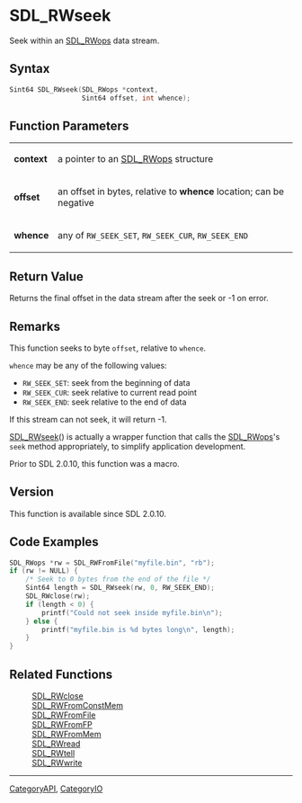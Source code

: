 = SDL_RWseek =

Seek within an [[SDL_RWops]] data stream.

== Syntax ==

<syntaxhighlight lang='c'>
Sint64 SDL_RWseek(SDL_RWops *context,
                  Sint64 offset, int whence);
</syntaxhighlight>

== Function Parameters ==

{|
|'''context'''
|a pointer to an [[SDL_RWops]] structure
|-
|'''offset'''
|an offset in bytes, relative to '''whence''' location; can be negative
|-
|'''whence'''
|any of <code>RW_SEEK_SET</code>, <code>RW_SEEK_CUR</code>, <code>RW_SEEK_END</code>
|}

== Return Value ==

Returns the final offset in the data stream after the seek or -1 on error.

== Remarks ==

This function seeks to byte <code>offset</code>, relative to
<code>whence</code>.

<code>whence</code> may be any of the following values:

* <code>RW_SEEK_SET</code>: seek from the beginning of data
* <code>RW_SEEK_CUR</code>: seek relative to current read point
* <code>RW_SEEK_END</code>: seek relative to the end of data

If this stream can not seek, it will return -1.

[[SDL_RWseek]]() is actually a wrapper function that calls the
[[SDL_RWops]]'s <code>seek</code> method appropriately, to simplify
application development.

Prior to SDL 2.0.10, this function was a macro.

== Version ==

This function is available since SDL 2.0.10.

== Code Examples ==

<syntaxhighlight lang='c++'>
SDL_RWops *rw = SDL_RWFromFile("myfile.bin", "rb");
if (rw != NULL) {
    /* Seek to 0 bytes from the end of the file */
    Sint64 length = SDL_RWseek(rw, 0, RW_SEEK_END);
    SDL_RWclose(rw);
    if (length < 0) {
        printf("Could not seek inside myfile.bin\n");
    } else {
        printf("myfile.bin is %d bytes long\n", length);
    }
}
</syntaxhighlight>

== Related Functions ==

:[[SDL_RWclose]]
:[[SDL_RWFromConstMem]]
:[[SDL_RWFromFile]]
:[[SDL_RWFromFP]]
:[[SDL_RWFromMem]]
:[[SDL_RWread]]
:[[SDL_RWtell]]
:[[SDL_RWwrite]]

----
[[CategoryAPI]], [[CategoryIO]]


